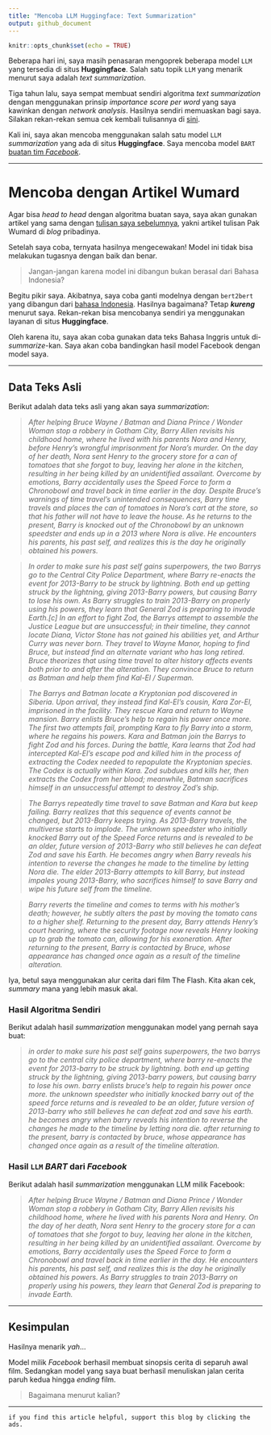 ```yaml
---
title: "Mencoba LLM Huggingface: Text Summarization"
output: github_document
---
```


```r
knitr::opts_chunk$set(echo = TRUE)
```

Beberapa hari ini, saya masih penasaran mengoprek beberapa model `LLM` yang tersedia di situs __Huggingface__. Salah satu topik `LLM` yang menarik menurut saya adalah _text summarization_.

Tiga tahun lalu, saya sempat membuat sendiri algoritma _text summarization_ dengan menggunakan prinsip _importance score per word_ yang saya kawinkan dengan _network analysis_. Hasilnya sendiri memuaskan bagi saya. Silakan rekan-rekan semua cek kembali tulisannya di [sini](https://ikanx101.com/blog/ext-based-sum/).

Kali ini, saya akan mencoba menggunakan salah satu model `LLM` _summarization_ yang ada di situs __Huggingface__. Saya mencoba model `BART` [buatan tim _Facebook_](https://huggingface.co/facebook/bart-large-cnn).

---

# Mencoba dengan Artikel Wumard

Agar bisa _head to head_ dengan algoritma buatan saya, saya akan gunakan artikel yang sama dengan [tulisan saya sebelumnya](https://ikanx101.com/blog/ext-based-sum/), yakni artikel tulisan Pak Wumard di _blog_ pribadinya.

Setelah saya coba, ternyata hasilnya mengecewakan! Model ini tidak bisa melakukan tugasnya dengan baik dan benar. 

> Jangan-jangan karena model ini dibangun bukan berasal dari Bahasa Indonesia?

Begitu pikir saya. Akibatnya, saya coba ganti modelnya dengan `bert2bert` yang dibangun dari [bahasa Indonesia](https://huggingface.co/cahya/bert2bert-indonesian-summarization). Hasilnya bagaimana? Tetap ___kureng___ menurut saya. Rekan-rekan bisa mencobanya sendiri ya menggunakan layanan di situs __Huggingface__.

Oleh karena itu, saya akan coba gunakan data teks Bahasa Inggris untuk di-_summarize_-kan. Saya akan coba bandingkan hasil model Facebook dengan model saya.

---

## Data Teks Asli

Berikut adalah data teks asli yang akan saya _summarization_:

> _After helping Bruce Wayne / Batman and Diana Prince / Wonder Woman stop a robbery in Gotham City, Barry Allen revisits his childhood home, where he lived with his parents Nora and Henry, before Henry's wrongful imprisonment for Nora's murder. On the day of her death, Nora sent Henry to the grocery store for a can of tomatoes that she forgot to buy, leaving her alone in the kitchen, resulting in her being killed by an unidentified assailant. Overcome by emotions, Barry accidentally uses the Speed Force to form a Chronobowl and travel back in time earlier in the day. Despite Bruce's warnings of time travel's unintended consequences, Barry time travels and places the can of tomatoes in Nora's cart at the store, so that his father will not have to leave the house. As he returns to the present, Barry is knocked out of the Chronobowl by an unknown speedster and ends up in a 2013 where Nora is alive. He encounters his parents, his past self, and realizes this is the day he originally obtained his powers._

> _In order to make sure his past self gains superpowers, the two Barrys go to the Central City Police Department, where Barry re-enacts the event for 2013-Barry to be struck by lightning. Both end up getting struck by the lightning, giving 2013-Barry powers, but causing Barry to lose his own. As Barry struggles to train 2013-Barry on properly using his powers, they learn that General Zod is preparing to invade Earth.[c] In an effort to fight Zod, the Barrys attempt to assemble the Justice League but are unsuccessful; in their timeline, they cannot locate Diana, Victor Stone has not gained his abilities yet, and Arthur Curry was never born. They travel to Wayne Manor, hoping to find Bruce, but instead find an alternate variant who has long retired. Bruce theorizes that using time travel to alter history affects events both prior to and after the alteration. They convince Bruce to return as Batman and help them find Kal-El / Superman._

> _The Barrys and Batman locate a Kryptonian pod discovered in Siberia. Upon arrival, they instead find Kal-El's cousin, Kara Zor-El, imprisoned in the facility. They rescue Kara and return to Wayne mansion. Barry enlists Bruce's help to regain his power once more. The first two attempts fail, prompting Kara to fly Barry into a storm, where he regains his powers. Kara and Batman join the Barrys to fight Zod and his forces. During the battle, Kara learns that Zod had intercepted Kal-El's escape pod and killed him in the process of extracting the Codex needed to repopulate the Kryptonian species. The Codex is actually within Kara. Zod subdues and kills her, then extracts the Codex from her blood; meanwhile, Batman sacrifices himself in an unsuccessful attempt to destroy Zod's ship._

> _The Barrys repeatedly time travel to save Batman and Kara but keep failing. Barry realizes that this sequence of events cannot be changed, but 2013-Barry keeps trying. As 2013-Barry travels, the multiverse starts to implode. The unknown speedster who initially knocked Barry out of the Speed Force returns and is revealed to be an older, future version of 2013-Barry who still believes he can defeat Zod and save his Earth. He becomes angry when Barry reveals his intention to reverse the changes he made to the timeline by letting Nora die. The elder 2013-Barry attempts to kill Barry, but instead impales young 2013-Barry, who sacrifices himself to save Barry and wipe his future self from the timeline._

> _Barry reverts the timeline and comes to terms with his mother's death; however, he subtly alters the past by moving the tomato cans to a higher shelf. Returning to the present day, Barry attends Henry's court hearing, where the security footage now reveals Henry looking up to grab the tomato can, allowing for his exoneration. After returning to the present, Barry is contacted by Bruce, whose appearance has changed once again as a result of the timeline alteration._

Iya, betul saya menggunakan alur cerita dari film The Flash. Kita akan cek, _summary_ mana yang lebih masuk akal.

### Hasil Algoritma Sendiri

Berikut adalah hasil _summarization_ menggunakan model yang pernah saya buat:

> _in order to make sure his past self gains superpowers, the two barrys go to the central city police department, where barry re-enacts the event for 2013-barry to be struck by lightning. both end up getting struck by the lightning, giving 2013-barry powers, but causing barry to lose his own. barry enlists bruce’s help to regain his power once more. the unknown speedster who initially knocked barry out of the speed force returns and is revealed to be an older, future version of 2013-barry who still believes he can defeat zod and save his earth. he becomes angry when barry reveals his intention to reverse the changes he made to the timeline by letting nora die. after returning to the present, barry is contacted by bruce, whose appearance has changed once again as a result of the timeline alteration._

### Hasil `LLM` _BART_ dari _Facebook_

Berikut adalah hasil _summarization_ menggunakan LLM milik Facebook:

> _After helping Bruce Wayne / Batman and Diana Prince / Wonder Woman stop a robbery in Gotham City, Barry Allen revisits his childhood home, where he lived with his parents Nora and Henry. On the day of her death, Nora sent Henry to the grocery store for a can of tomatoes that she forgot to buy, leaving her alone in the kitchen, resulting in her being killed by an unidentified assailant. Overcome by emotions, Barry accidentally uses the Speed Force to form a Chronobowl and travel back in time earlier in the day. He encounters his parents, his past self, and realizes this is the day he originally obtained his powers. As Barry struggles to train 2013-Barry on properly using his powers, they learn that General Zod is preparing to invade Earth._

---

## Kesimpulan

Hasilnya menarik _yah_...

Model milik _Facebook_ berhasil membuat sinopsis cerita di separuh awal film. Sedangkan model yang saya buat berhasil menuliskan jalan cerita paruh kedua hingga _ending_ film.

> Bagaimana menurut kalian?

---

`if you find this article helpful, support this blog by clicking the ads.`